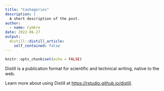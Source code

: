 ```yaml
---
title: "Cashagories"
description: |
  A short description of the post.
author:
  - name: Cymbre
date: 2022-06-27
output:
  distill::distill_article:
    self_contained: false
---
```



```r
knitr::opts_chunk$set(echo = FALSE)
```

Distill is a publication format for scientific and technical writing, native to the web.

Learn more about using Distill at <https://rstudio.github.io/distill>.


